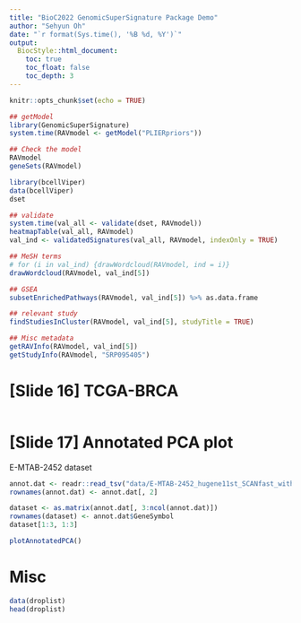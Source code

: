 ```yaml
---
title: "BioC2022 GenomicSuperSignature Package Demo"
author: "Sehyun Oh"
date: "`r format(Sys.time(), '%B %d, %Y')`"
output:
  BiocStyle::html_document:
    toc: true
    toc_float: false
    toc_depth: 3
---
```


```r
knitr::opts_chunk$set(echo = TRUE)
```

```r
## getModel
library(GenomicSuperSignature)
system.time(RAVmodel <- getModel("PLIERpriors"))   

## Check the model
RAVmodel
geneSets(RAVmodel)

library(bcellViper)
data(bcellViper)
dset

## validate
system.time(val_all <- validate(dset, RAVmodel)) 
heatmapTable(val_all, RAVmodel)
val_ind <- validatedSignatures(val_all, RAVmodel, indexOnly = TRUE)

## MeSH terms
# for (i in val_ind) {drawWordcloud(RAVmodel, ind = i)}
drawWordcloud(RAVmodel, val_ind[5])

## GSEA
subsetEnrichedPathways(RAVmodel, val_ind[5]) %>% as.data.frame

## relevant study
findStudiesInCluster(RAVmodel, val_ind[5], studyTitle = TRUE)

## Misc metadata
getRAVInfo(RAVmodel, val_ind[5])
getStudyInfo(RAVmodel, "SRP095405")
```


# [Slide 16] TCGA-BRCA
```r

```



# [Slide 17] Annotated PCA plot
E-MTAB-2452 dataset
```r
annot.dat <- readr::read_tsv("data/E-MTAB-2452_hugene11st_SCANfast_with_GeneSymbol.pcl") %>% as.data.frame
rownames(annot.dat) <- annot.dat[, 2]

dataset <- as.matrix(annot.dat[, 3:ncol(annot.dat)])
rownames(dataset) <- annot.dat$GeneSymbol
dataset[1:3, 1:3]
```

```r
plotAnnotatedPCA()
```



# Misc
```r
data(droplist)
head(droplist)
```

